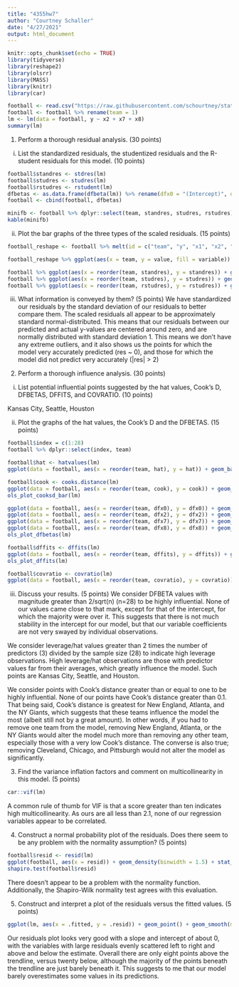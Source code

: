 ```yaml
---
title: "4355hw7"
author: "Courtney Schaller"
date: "4/27/2021"
output: html_document
---
```


```r
knitr::opts_chunk$set(echo = TRUE)
library(tidyverse)
library(reshape2)
library(olsrr)
library(MASS)
library(knitr)
library(car)
```

``` r
football <- read.csv("https://raw.githubusercontent.com/schourtney/stat4355/main/football.csv")
football <- football %>% rename(team = 1)
lm <- lm(data = football, y ~ x2 + x7 + x8)
summary(lm)
```

1. Perform a thorough residual analysis. (30 points)
i. List the standardized residuals, the studentized residuals and the R-student residuals for this model.
(10 points)

```r
football$standres <- stdres(lm)
football$studres <- studres(lm)
football$rstudres <- rstudent(lm)
dfbetas <- as.data.frame(dfbeta(lm)) %>% rename(dfx0 = "(Intercept)", dfx2 = x2, dfx7 = x7, dfx8 = x8)
football <- cbind(football, dfbetas)

minifb <- football %>% dplyr::select(team, standres, studres, rstudres)
kable(minifb)
```


ii. Plot the bar graphs of the three types of the scaled residuals. (15 points)

```r
football_reshape <- football %>% melt(id = c("team", "y", "x1", "x2", "x3", "x4", "x5", "x6", "x7", "x8", "x9"))

football_reshape %>% ggplot(aes(x = team, y = value, fill = variable)) + geom_bar(stat = "identity", position = "dodge") + coord_flip()

football %>% ggplot(aes(x = reorder(team, standres), y = standres)) + geom_bar(stat = "identity") + coord_flip()
football %>% ggplot(aes(x = reorder(team, studres), y = studres)) + geom_bar(stat = "identity") + coord_flip()
football %>% ggplot(aes(x = reorder(team, rstudres), y = rstudres)) + geom_bar(stat = "identity") + coord_flip()
```

iii. What information is conveyed by them? (5 points)
We have standardized our residuals by the standard deviation of our residuals to better compare them.
The scaled residuals all appear to be approximately standard normal-distributed. This means that our residuals between our predicted and actual y-values are centered around zero, and are normally distributed with standard deviation 1. This means we don't have any extreme outliers, and it also shows us the points for which the model very accurately predicted (res ~ 0), and those for which the model did not predict very accurately (|res| > 2)

2. Perform a thorough influence analysis. (30 points)
i. List potential influential points suggested by the hat values, Cook’s D, DFBETAS, DFFITS, and
COVRATIO. (10 points)

Kansas City, Seattle, Houston

ii. Plot the graphs of the hat values, the Cook’s D and the DFBETAS. (15 points)

```r
football$index = c(1:28)
football %>% dplyr::select(index, team)

football$hat <- hatvalues(lm)
ggplot(data = football, aes(x = reorder(team, hat), y = hat)) + geom_bar(stat = "identity") + geom_hline(yintercept = 2*3/28) + coord_flip() + ggtitle("Hat Values")

football$cook <- cooks.distance(lm)
ggplot(data = football, aes(x = reorder(team, cook), y = cook)) + geom_bar(stat = "identity") + coord_flip() + ggtitle("Cook's Distance")
ols_plot_cooksd_bar(lm)

ggplot(data = football, aes(x = reorder(team, dfx0), y = dfx0)) + geom_bar(stat = "identity") + coord_flip() + ggtitle("DFBETAS intercept") + geom_hline(yintercept = 2/sqrt(28)) + geom_hline(yintercept = -2/sqrt(28))
ggplot(data = football, aes(x = reorder(team, dfx2), y = dfx2)) + geom_bar(stat = "identity") + coord_flip() + ggtitle("DFBETAS X2") 
ggplot(data = football, aes(x = reorder(team, dfx7), y = dfx7)) + geom_bar(stat = "identity") + coord_flip() + ggtitle("DFBETAS X7") 
ggplot(data = football, aes(x = reorder(team, dfx8), y = dfx8)) + geom_bar(stat = "identity") + coord_flip() + ggtitle("DFBETAS X8") 
ols_plot_dfbetas(lm)

football$dffits <- dffits(lm)
ggplot(data = football, aes(x = reorder(team, dffits), y = dffits)) + geom_bar(stat = "identity") + coord_flip() + ggtitle("DFFITS")
ols_plot_dffits(lm)

football$covratio <- covratio(lm)
ggplot(data = football, aes(x = reorder(team, covratio), y = covratio)) + geom_bar(stat = "identity") + coord_flip() + ggtitle("COVRATIO")
```

iii. Discuss your results. (5 points)
We consider DFBETA values with magnitude greater than 2/sqrt(n) (n=28) to be highly influential. None of our values came close to that mark, except for that of the intercept, for which the majority were over it. This suggests that there is not much stability in the intercept for our model, but that our variable coefficients are not very swayed by individual observations.

We consider leverage/hat values greater than 2 times the number of predictors (3) divided by the sample size (28) to indicate high leverage observations. High leverage/hat observations are those with predictor values far from their averages, which greatly influence the model. Such points are Kansas City, Seattle, and Houston.

We consider points with Cook's distance greater than or equal to one to be highly influential. None of our points have Cook's distance greater than 0.1. That being said, Cook's distance is greatest for New England, Atlanta, and the NY Giants, which suggests that these teams influence the model the most (albeit still not by a great amount). In other words, if you had to remove one team from the model, removing New England, Atlanta, or the NY Giants would alter the model much more than removing any other team, especially those with a very low Cook's distance. The converse is also true; removing Cleveland, Chicago, and Pittsburgh would not alter the model as significantly.

3. Find the variance inflation factors and comment on multicollinearity in this model. (5 points)

```r
car::vif(lm)
```
A common rule of thumb for VIF is that a score greater than ten indicates high multicollinearity. As ours are all less than 2.1, none of our regression variables appear to be correlated.

4. Construct a normal probability plot of the residuals. Does there seem to be any problem with the normality assumption? (5 points)

```r
football$resid <- resid(lm)
ggplot(football, aes(x = resid)) + geom_density(binwidth = 1.5) + stat_function(fun = function(n) dnorm(n, mean = 0, sd = 1), color = "red", linetype = "dotted")
shapiro.test(football$resid)
```
There doesn't appear to be a problem with the normality function. Additionally, the Shapiro-Wilk normality test agrees with this evaluation.

5. Construct and interpret a plot of the residuals versus the fitted values. (5 points)

```r
ggplot(lm, aes(x = .fitted, y = .resid)) + geom_point() + geom_smooth(method = "lm")
```
Our residuals plot looks very good with a slope and intercept of about 0, with the variables with large residuals evenly scattered left to right and above and below the estimate. Overall there are only eight points above the trendline, versus twenty below, although the majority of the points beneath the trendline are just barely beneath it. This suggests to me that our model barely overestimates some values in its predictions.

